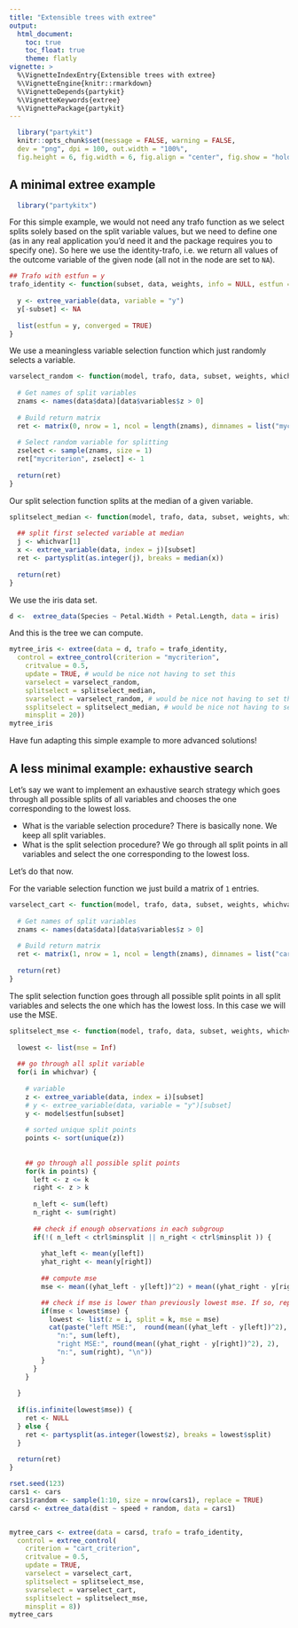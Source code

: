 ```yaml
---
title: "Extensible trees with extree"
output:
  html_document:
    toc: true
    toc_float: true
    theme: flatly
vignette: >
  %\VignetteIndexEntry{Extensible trees with extree}
  %\VignetteEngine{knitr::rmarkdown}
  %\VignetteDepends{partykit}
  %\VignetteKeywords{extree}
  %\VignettePackage{partykit}
---
```

  
```r
  library("partykit")
  knitr::opts_chunk$set(message = FALSE, warning = FALSE,
  dev = "png", dpi = 100, out.width = "100%",
  fig.height = 6, fig.width = 6, fig.align = "center", fig.show = "hold")
```
  
  
## A minimal extree example
  
```r
  library("partykitx")
```


For this simple example, we would not need any trafo function as we select splits solely based
on the split variable values, but we need to define one (as in any real application you'd need 
it and the package requires you to specify one). So here we use the identity-trafo, i.e. we 
return all values of the outcome variable of the given node (all not in the node are set to `NA`).
```r
## Trafo with estfun = y
trafo_identity <- function(subset, data, weights, info = NULL, estfun = TRUE, object = TRUE) {
  
  y <- extree_variable(data, variable = "y")
  y[-subset] <- NA
  
  list(estfun = y, converged = TRUE)
}
```


We use a meaningless variable selection function which just randomly selects a
variable.
```r
varselect_random <- function(model, trafo, data, subset, weights, whichvar, ctrl) {
  
  # Get names of split variables
  znams <- names(data$data)[data$variables$z > 0]
  
  # Build return matrix
  ret <- matrix(0, nrow = 1, ncol = length(znams), dimnames = list("mycriterion", znams))
  
  # Select random variable for splitting
  zselect <- sample(znams, size = 1)
  ret["mycriterion", zselect] <- 1
  
  return(ret)
}
```

Our split selection function splits at the median of a given variable.
```r
splitselect_median <- function(model, trafo, data, subset, weights, whichvar, ctrl) {
  
  ## split first selected variable at median
  j <- whichvar[1]
  x <- extree_variable(data, index = j)[subset]
  ret <- partysplit(as.integer(j), breaks = median(x))
  
  return(ret)
}
```

We use the iris data set.
```r
d <-  extree_data(Species ~ Petal.Width + Petal.Length, data = iris) 
```

And this is the tree we can compute.
```r
mytree_iris <- extree(data = d, trafo = trafo_identity,
  control = extree_control(criterion = "mycriterion",
    critvalue = 0.5,
    update = TRUE, # would be nice not having to set this
    varselect = varselect_random,
    splitselect = splitselect_median,
    svarselect = varselect_random, # would be nice not having to set this
    ssplitselect = splitselect_median, # would be nice not having to set this
    minsplit = 20))
mytree_iris

```

Have fun adapting this simple example to more advanced solutions!


## A less minimal example: exhaustive search

Let's say we want to implement an exhaustive search strategy which goes through
all possible splits of all variables and chooses the one corresponding to the
lowest loss.

- What is the variable selection procedure? There is basically none. We keep all split variables.
- What is the split selection procedure? We go through all split points in all variables and select the one corresponding to the lowest loss.

Let's do that now.

For the variable selection function we just build a matrix of `1` entries.
```r
varselect_cart <- function(model, trafo, data, subset, weights, whichvar, ctrl) {
  
  # Get names of split variables
  znams <- names(data$data)[data$variables$z > 0]
  
  # Build return matrix
  ret <- matrix(1, nrow = 1, ncol = length(znams), dimnames = list("cart_criterion", znams))
  
  return(ret)
}
```

The split selection function goes through all possible split points in all 
split variables and selects the one which has the lowest loss. In this case
we will use the MSE.
```r
splitselect_mse <- function(model, trafo, data, subset, weights, whichvar, ctrl) {
  
  lowest <- list(mse = Inf)
    
  ## go through all split variable
  for(i in whichvar) {
    
    # variable
    z <- extree_variable(data, index = i)[subset]
    # y <- extree_variable(data, variable = "y")[subset]
    y <- model$estfun[subset]
    
    # sorted unique split points
    points <- sort(unique(z))
    
    
    ## go through all possible split points
    for(k in points) {
      left <- z <= k
      right <- z > k
      
      n_left <- sum(left)
      n_right <- sum(right)
      
      ## check if enough observations in each subgroup
      if(!( n_left < ctrl$minsplit || n_right < ctrl$minsplit )) {
        
        yhat_left <- mean(y[left])
        yhat_right <- mean(y[right])
        
        ## compute mse
        mse <- mean((yhat_left - y[left])^2) + mean((yhat_right - y[right])^2)

        ## check if mse is lower than previously lowest mse. If so, replace.
        if(mse < lowest$mse) {
          lowest <- list(z = i, split = k, mse = mse)
          cat(paste("left MSE:",  round(mean((yhat_left - y[left])^2), 2), 
            "n:", sum(left),
            "right MSE:", round(mean((yhat_right - y[right])^2), 2),
            "n:", sum(right), "\n"))
        }
      }
    }
    
  }
  
  if(is.infinite(lowest$mse)) {
    ret <- NULL
  } else {
    ret <- partysplit(as.integer(lowest$z), breaks = lowest$split)
  }
  
  return(ret)
}


```

```r
rset.seed(123)
cars1 <- cars
cars1$random <- sample(1:10, size = nrow(cars1), replace = TRUE)
carsd <- extree_data(dist ~ speed + random, data = cars1) 


mytree_cars <- extree(data = carsd, trafo = trafo_identity,
  control = extree_control(
    criterion = "cart_criterion",
    critvalue = 0.5, 
    update = TRUE,
    varselect = varselect_cart,
    splitselect = splitselect_mse,
    svarselect = varselect_cart,
    ssplitselect = splitselect_mse,
    minsplit = 8))
mytree_cars

```


